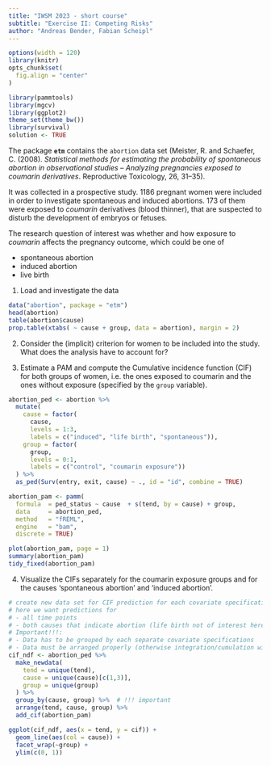 ```yaml
---
title: "IWSM 2023 - short course"
subtitle: "Exercise II: Competing Risks"
author: "Andreas Bender, Fabian Scheipl"
---
```


```r
options(width = 120)
library(knitr)
opts_chunk$set(
  fig.align = "center"
)
```



```r
library(pammtools)
library(mgcv)
library(ggplot2)
theme_set(theme_bw())
library(survival)
solution <- TRUE
```


The package **`etm`** contains the `abortion` data set (Meister, R. and Schaefer, C. (2008). *Statistical methods for estimating the probability of spontaneous abortion in observational studies – Analyzing pregnancies exposed to coumarin derivatives*. Reproductive Toxicology, 26, 31–35).

It was collected in a prospective study. 1186 pregnant women were included in order to investigate spontaneous and induced abortions. 173 of them were exposed to *coumarin* derivatives (blood thinner), that are suspected to disturb the development of embryos or fetuses.

The research question of interest was whether and how exposure to *coumarin* affects the pregnancy outcome, which could be one of

- spontaneous abortion
- induced abortion
- live birth


1. Load and investigate the data

```r
data("abortion", package = "etm")
head(abortion)
table(abortion$cause)
prop.table(xtabs( ~ cause + group, data = abortion), margin = 2)
```

2. Consider the (implicit) criterion for women to be included into the study.
What does the analysis have to account for?


3. Estimate a PAM and compute the Cumulative incidence function (CIF) for both groups of women, i.e. the ones exposed to coumarin and the ones without exposure (specified by the `group` variable).


```r
abortion_ped <- abortion %>%
  mutate(
    cause = factor(
      cause,
      levels = 1:3,
      labels = c("induced", "life birth", "spontaneous")),
    group = factor(
      group,
      levels = 0:1,
      labels = c("control", "coumarin exposure"))
  ) %>%
  as_ped(Surv(entry, exit, cause) ~ ., id = "id", combine = TRUE)

abortion_pam <- pamm(
  formula  = ped_status ~ cause  + s(tend, by = cause) + group,
  data     = abortion_ped,
  method   = "fREML",
  engine   = "bam",
  discrete = TRUE)

plot(abortion_pam, page = 1)
summary(abortion_pam)
tidy_fixed(abortion_pam)
```


4. Visualize the CIFs separately for the coumarin exposure groups and for the
causes ‘spontaneous abortion’ and ‘induced abortion’.


```r
# create new data set for CIF prediction for each covariate specification of interest
# here we want predictions for
# - all time points
# - both causes that indicate abortion (life birth not of interest here)
# Important!!!:
# - Data has to be grouped by each separate covariate specifications
# - Data must be arranged properly (otherwise integration/cumulation will yield results)
cif_ndf <- abortion_ped %>%
  make_newdata(
    tend = unique(tend),
    cause = unique(cause)[c(1,3)],
    group = unique(group)
  ) %>%
  group_by(cause, group) %>%  # !!! important
  arrange(tend, cause, group) %>%
  add_cif(abortion_pam)

ggplot(cif_ndf, aes(x = tend, y = cif)) +
  geom_line(aes(col = cause)) +
  facet_wrap(~group) +
  ylim(c(0, 1))
```
